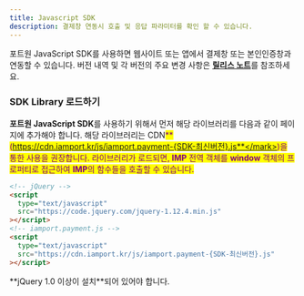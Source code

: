 ```yaml
---
title: Javascript SDK
description: 결제창 연동시 호출 및 응답 파라미터를 확인 할 수 있습니다.
---
```



포트원 JavaScript SDK를 사용하면 웹사이트 또는 앱에서 결제창 또는 본인인증창과 연동할 수 있습니다.
버전 내역 및 각 버전의 주요 변경 사항은 [**릴리스 노트**](sdk-release-note)를 참조하세요.

### SDK Library 로드하기 <a href="#sdk-library" id="sdk-library"></a>

**포트원 JavaScript SDK**를 사용하기 위해서 먼저 해당 라이브러리를 다음과 같이 페이지에 추가해야 합니다. 해당 라이브러리는 CDN<mark style="color:purple;">**(https://cdn.iamport.kr/js/iamport.payment-{SDK-최신버전}.js**</mark>)을 통한 사용을 권장합니다. 라이브러리가 로드되면, **IMP** 전역 객체를 **window** 객체의 프로퍼티로 접근하여 **IMP**의 함수들을 호출할 수 있습니다.

```html title="HTML"
<!-- jQuery -->
<script
  type="text/javascript"
  src="https://code.jquery.com/jquery-1.12.4.min.js"
></script>
<!-- iamport.payment.js -->
<script
  type="text/javascript"
  src="https://cdn.iamport.kr/js/iamport.payment-{SDK-최신버전}.js"
></script>
```

<Hint style="warning">
**jQuery 1.0 이상이 설치**되어 있어야 합니다.

</Hint>
